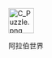[[File:C_Puzzle.png|50px]]
{{div col|2}}
<div style="font-size:98%;">
<categorytree>阿拉伯世界</categorytree>
<noinclude>[[Category:阿拉伯世界專題|{{SUBPAGENAME}}]]</noinclude>
</div>
{{div col end}}
